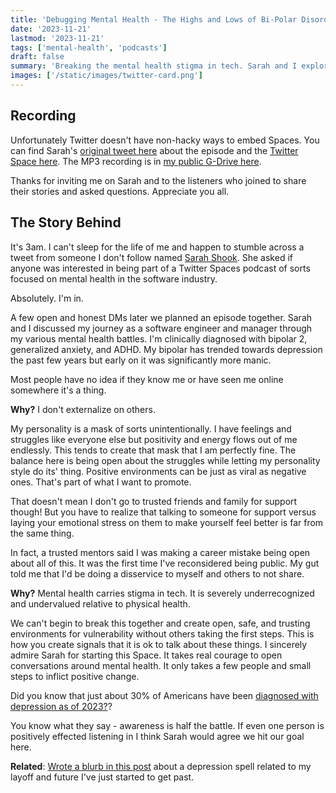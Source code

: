 ```yaml
---
title: 'Debugging Mental Health - The Highs and Lows of Bi-Polar Disorder Podcast with Sarah Shook'
date: '2023-11-21'
lastmod: '2023-11-21'
tags: ['mental-health', 'podcasts']
draft: false
summary: 'Breaking the mental health stigma in tech. Sarah and I explore the highs and lows of bipolar disorder working in the software industry.'
images: ['/static/images/twitter-card.png']
---
```


## Recording

Unfortunately Twitter doesn't have non-hacky ways to embed Spaces. You can find Sarah's [original tweet here](https://twitter.com/shookcodes/status/1719815385032069502) about the episode and the [Twitter Space here](https://twitter.com/i/spaces/1RDGllXYYodGL). The MP3 recording is in [my public G-Drive here](https://drive.google.com/file/d/1Ot11P_LyjcFNmxvXBHAYWlez2K-ULqmG/view?usp=drive_link).

Thanks for inviting me on Sarah and to the listeners who joined to share their stories and asked questions. Appreciate you all.

## The Story Behind

It's 3am. I can't sleep for the life of me and happen to stumble across a tweet from someone I don't follow named [Sarah Shook](https://twitter.com/shookcodes). She asked if anyone was interested in being part of a Twitter Spaces podcast of sorts focused on mental health in the software industry.

Absolutely. I'm in.

A few open and honest DMs later we planned an episode together. Sarah and I discussed my journey as a software engineer and manager through my various mental health battles. I'm clinically diagnosed with bipolar 2, generalized anxiety, and ADHD. My bipolar has trended towards depression the past few years but early on it was significantly more manic.

Most people have no idea if they know me or have seen me online somewhere it's a thing.

**Why?** I don't externalize on others.

My personality is a mask of sorts unintentionally. I have feelings and struggles like everyone else but positivity and energy flows out of me endlessly. This tends to create that mask that I am perfectly fine. The balance here is being open about the struggles while letting my personality style do its' thing. Positive environments can be just as viral as negative ones. That's part of what I want to promote.

That doesn't mean I don't go to trusted friends and family for support though! But you have to realize that talking to someone for support versus laying your emotional stress on them to make yourself feel better is far from the same thing.

In fact, a trusted mentors said I was making a career mistake being open about all of this. It was the first time I've reconsidered being public. My gut told me that I'd be doing a disservice to myself and others to not share.

**Why?** Mental health carries stigma in tech. It is severely underrecognized and undervalued relative to physical health.

We can't begin to break this together and create open, safe, and trusting environments for vulnerability without others taking the first steps. This is how you create signals that it is ok to talk about these things. I sincerely admire Sarah for starting this Space. It takes real courage to open conversations around mental health. It only takes a few people and small steps to inflict positive change.

Did you know that just about 30% of Americans have been [diagnosed with depression as of 2023?](https://news.gallup.com/poll/505745/depression-rates-reach-new-highs.aspx)?

You know what they say - awareness is half the battle. If even one person is positively effected listening in I think Sarah would agree we hit our goal here.

**Related**: [Wrote a blurb in this post](/blog/joining-upright-education-part-time-software-engineering-instructor) about a depression spell related to my layoff and future I've just started to get past.
